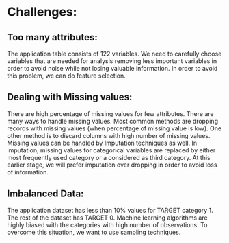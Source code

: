 # Challenges:

## Too many attributes: 

The application table consists of 122 variables. We need to carefully choose variables that are needed for analysis removing less important variables in order to avoid noise while not losing valuable information. In order to avoid this problem, we can do feature selection.


## Dealing with Missing values:

There are high percentage of missing values for few attributes. There are many ways to handle missing values. Most common methods are dropping records with missing values (when percentage of missing value is low). One other method is to discard columns with high number of missing values. Missing values can be handled by Imputation techniques as well. In imputation, missing values for categorical variables are replaced by either most frequently used category or a considered as third category. At this earlier stage, we will prefer imputation over dropping in order to avoid loss of information.


## Imbalanced Data:  

The application dataset has less than 10% values for TARGET category 1. The rest of the dataset has TARGET 0. Machine learning algorithms are highly biased with the categories with high number of observations. To overcome this situation, we want to use sampling techniques.

